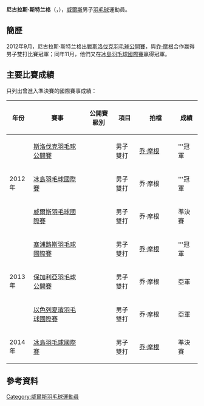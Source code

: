{{noteTA|G1=Badminton}}
{{Infobox 羽球選手
| playername              = 尼古拉斯·斯特兰格<br/>{{lang|en|Nicolas Strange}}
| image                   = 
| size                    = 
| caption                 = 
| birth_name              = 尼古拉斯·"尼克"·斯特兰格<br/>(Nicolas "Nic" Strange)
| date_of_birth           = {{birth_date_and_age|1987|3|26}}<ref name="Commonwealth">{{cite web|title=XX Commonwealth Games Athlete Biography - Nicolas Strange|url=http://g2014results.thecgf.com/athlete/badminton/1033913/nicolas_strange.html|accessdate=2015-08-15|archive-date=2016-08-17|archive-url=https://web.archive.org/web/20160817022559/http://g2014results.thecgf.com/athlete/badminton/1033913/nicolas_strange.html|dead-url=no}}{{en}}</ref>
| place_of_birth          = {{GBR}}[[班戈_(圭内斯)|班戈]]<ref name="Commonwealth"/>
| height                  = {{height|m=1.80}}<ref name="Commonwealth"/>
| weight                  = {{weight|kg=75}}<ref name="Commonwealth"/>
| event                   = 男子雙打、混合雙打
| country                 = {{GBR}}<br/>{{WAL}}
| years_active            = 
| handedness              = 右手
| coach                   = 
| highest_ranking         = 第56位（男雙-[[乔·摩根|乔·摩根]]）
| date_of_highest_ranking = 2013年10月31日<ref name="ranking">[http://bwfcontent.tournamentsoftware.com/ranking/player.aspx?id=9494&player=114058 BWF World Ranking - Ranking of Nicolas STRANGE (38840)]{{en}}</ref>
| current_ranking         = 第363位（男雙-[[奥利弗·格威尔特|格威尔特]]）<br/>第643位（混雙-[[乔丹·哈特|哈特]]）
| date_of_current_ranking = 2015年8月6日<ref>[http://bwfcontent.tournamentsoftware.com/ranking/category.aspx?id=9494&category=474 BWF World Ranking - BWF世界排名榜 (8/6/2015) - Men's doubles] {{Wayback|url=http://bwfcontent.tournamentsoftware.com/ranking/category.aspx?id=9494&category=474 |date=20200323170349 }}{{en}}</ref><ref>[http://bwfcontent.tournamentsoftware.com/ranking/category.aspx?id=9494&category=476 BWF World Ranking - BWF世界排名榜 (8/6/2015) - Mixed doubles] {{Wayback|url=http://bwfcontent.tournamentsoftware.com/ranking/category.aspx?id=9494&category=476 |date=20200417074119 }}{{en}}</ref>
| played                  = 1勝–3負（男單）<br/>33勝–39負（男雙）<br/>5勝–13負（混雙）
| titles                  = 
| bwf_profile             = DA579E86-7748-4347-AE59-7B4064E8BA55
| bwf_id                  = 38840
| updated                 = 2015年8月7日
}}
{{MedalTableTop}}
{{MedalSport | 男子[[羽毛球|羽毛球]]}}
{{MedalCountry | {{WAL}}}}
{{MedalBottom}}
'''尼古拉斯·斯特兰格'''（{{lang-en|'''Nicolas Strange'''}}，{{bd|1987年|3月26日||}}），[[威爾斯|威爾斯]]男子[[羽毛球|羽毛球]]運動員。

==簡歷==
2012年9月，尼古拉斯·斯特兰格出戰[[2012年斯洛伐克羽毛球公開賽|斯洛伐克羽毛球公開賽]]，與[[乔·摩根|乔·摩根]]合作赢得男子雙打比賽冠軍；同年11月，他們又在[[2012年冰島羽毛球國際賽|冰島羽毛球國際賽]]赢得冠軍。

==主要比賽成績==
只列出曾進入準決賽的國際賽事成績：
{| class=wikitable style="text-align:center; font-size:small;" 
!width="50"|年份
!width="180"|賽事
!width="80"|公開賽級別
!width="60"|項目
!width="120"|拍檔
!width="50"|成績
|-
!rowspan="3"|2012年
|[[2012年斯洛伐克羽毛球公開賽|斯洛伐克羽毛球公開賽]]
|{{BWFFS}}
|男子雙打
|[[乔·摩根|乔·摩根]]
|bgcolor="gold"|'''冠軍
|-
|[[2012年冰島羽毛球國際賽|冰島羽毛球國際賽]]
|{{BWFIS}}
|男子雙打
|乔·摩根
|bgcolor="gold"|'''冠軍
|-
|[[2012年威爾斯羽毛球國際賽|威爾斯羽毛球國際賽]]
|{{BWFIC}}
|男子雙打
|乔·摩根
|bgcolor="#b8860b"|準決賽
|-
!rowspan="3"|2013年
|[[2013年塞浦路斯羽毛球國際賽|塞浦路斯羽毛球國際賽]]
|{{BWFIS}}
|男子雙打
|[[乔·摩根|乔·摩根]]
|bgcolor="gold"|'''冠軍
|-
|[[2013年保加利亞羽毛球公開賽|保加利亞羽毛球公開賽]]
|{{BWFIS}}
|男子雙打
|乔·摩根
|bgcolor="silver"|亞軍
|-
|[[2013年以色列夏瑣羽毛球國際賽|以色列夏瑣羽毛球國際賽]]
|{{BWFIS}}
|男子雙打
|乔·摩根
|bgcolor="silver"|亞軍
|-
!rowspan="1"|2014年
|[[2014年冰島羽毛球國際賽|冰島羽毛球國際賽]]
|{{BWFIS}}
|男子雙打
|[[乔·摩根|乔·摩根]]
|bgcolor="#b8860b"|準決賽
|}
{{BWF賽事級別索引}}

==參考資料==
{{Reflist}}

{{DEFAULTSORT:Strange, Nicolas}}
[[Category:威爾斯羽毛球運動員|Category:威爾斯羽毛球運動員]]